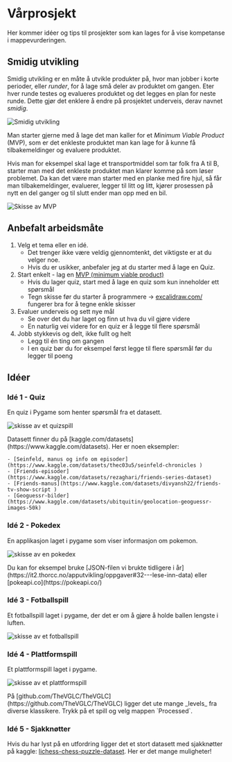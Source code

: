 
# Vårprosjekt

Her kommer idéer og tips til prosjekter som kan lages for å vise kompetanse i mappevurderingen.

## Smidig utvikling

Smidig utvikling er en måte å utvikle produkter på, hvor man jobber i korte perioder, eller _runder_, for å lage små deler av produktet om gangen.
Eter hver runde testes og evalueres produktet og det legges en plan for neste runde.
Dette gjør det enklere å endre på prosjektet underveis, derav navnet _smidig_.


![Smidig utvikling](./bilder/smidig.png)

Man starter gjerne med å lage det man kaller for et _Minimum Viable Product_ (MVP), som er det enkleste produktet man kan lage for å kunne få tilbakemeldinger og evaluere produktet.

Hvis man for eksempel skal lage et transportmiddel som tar folk fra A til B, starter man med det enkleste produktet man klarer komme på som løser problemet.
Da kan det være man starter med en planke med fire hjul, så får man tilbakemeldinger, evaluerer, legger til litt og litt, kjører prosessen på nytt en del ganger og til slutt ender man opp med en bil.


![Skisse av MVP](./bilder/mvp.png)


## Anbefalt arbeidsmåte

1. Velg et tema eller en idé. 
    - Det trenger ikke være veldig gjennomtenkt, det viktigste er at du velger noe.
    - Hvis du er usikker, anbefaler jeg at du starter med å lage en Quiz.
2. Start enkelt - lag en [MVP (minimum viable product)](https://en.wikipedia.org/wiki/Minimum_viable_product)
    - Hvis du lager quiz, start med å lage en quiz som kun inneholder ett spørsmål
    - Tegn skisse før du starter å programmere -> [excalidraw.com/](https://excalidraw.com/) fungerer bra for å tegne enkle skisser
3. Evaluer underveis og sett nye mål
    - Se over det du har laget og finn ut hva du vil gjøre videre
    - En naturlig vei videre for en quiz er å legge til flere spørsmål
4. Jobb stykkevis og delt, ikke fullt og helt
    - Legg til én ting om gangen
    - I en quiz bør du for eksempel først legge til flere spørsmål før du legger til poeng

## Idéer

### Idé 1 - Quiz

En quiz i Pygame som henter spørsmål fra et datasett.

![skisse av et quizspill](./bilder/quiz.png)

<Callout>
    Datasett finner du på [kaggle.com/datasets](https://www.kaggle.com/datasets).
    Her er noen eksempler:

    - [Seinfeld, manus og info om episoder](https://www.kaggle.com/datasets/thec03u5/seinfeld-chronicles )
    - [Friends-episoder](https://www.kaggle.com/datasets/rezaghari/friends-series-dataset)
    - [Friends-manus](https://www.kaggle.com/datasets/divyansh22/friends-tv-show-script )
    - [Geoguessr-bilder](https://www.kaggle.com/datasets/ubitquitin/geolocation-geoguessr-images-50k)
</Callout>

### Idé 2 - Pokedex

En applikasjon laget i pygame som viser informasjon om pokemon.

![skisse av en pokedex](./bilder/pokedex.png)

<Callout>
    Du kan for eksempel bruke [JSON-filen vi brukte tidligere i år](https://it2.thorcc.no/apputvikling/oppgaver#32---lese-inn-data) eller [pokeapi.co](https://pokeapi.co/)
</Callout>

### Idé 3 - Fotballspill

Et fotballspill laget i pygame, der det er om å gjøre å holde ballen lengste i luften.

![skisse av et fotballspill](./bilder/fotballspill.png)

### Idé 4 - Plattformspill

Et plattformspill laget i pygame.

![skisse av et plattformspill](./bilder/plattformspill.png)

<Callout>
    På [github.com/TheVGLC/TheVGLC](https://github.com/TheVGLC/TheVGLC) ligger det ute mange _levels_ fra diverse klassikere.
    Trykk på et spill og velg mappen `Processed`.
</Callout>


### Idé 5 - Sjakknøtter


Hvis du har lyst på en utfordring ligger det et stort datasett med sjakknøtter på kaggle: [lichess-chess-puzzle-dataset](https://www.kaggle.com/datasets/tianmin/lichess-chess-puzzle-dataset).
Her er det mange muligheter!
